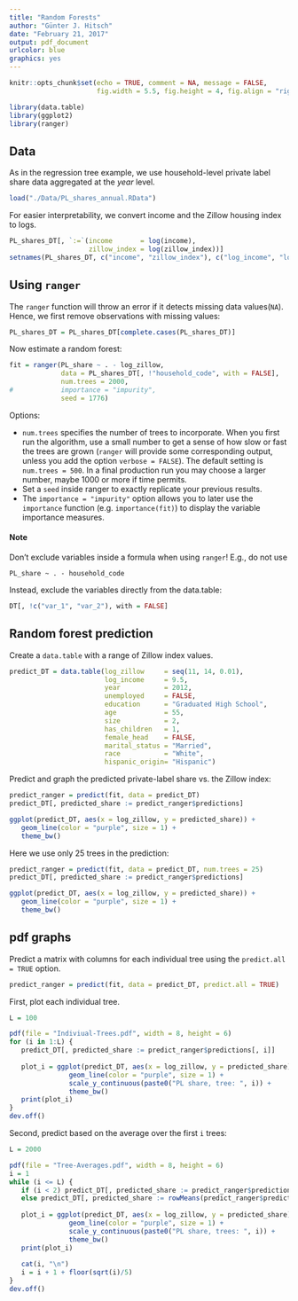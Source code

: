 ```yaml
---
title: "Random Forests"
author: "Günter J. Hitsch"
date: "February 21, 2017"
output: pdf_document
urlcolor: blue
graphics: yes
---
```


\setlength{\parskip}{6pt}

```r
knitr::opts_chunk$set(echo = TRUE, comment = NA, message = FALSE,
                      fig.width = 5.5, fig.height = 4, fig.align = "right")
```

```r
library(data.table)
library(ggplot2)
library(ranger)
```



## Data

As in the regression tree example, we use household-level private label share data aggregated at the *year* level.

```r
load("./Data/PL_shares_annual.RData")
```

For easier interpretability, we convert income and the Zillow housing index to logs.

```r
PL_shares_DT[, `:=`(income       = log(income),
                    zillow_index = log(zillow_index))]
setnames(PL_shares_DT, c("income", "zillow_index"), c("log_income", "log_zillow"))
```



## Using `ranger`

The `ranger` function will throw an error if it detects missing data values(`NA`). Hence, we first remove observations with missing values:

```r
PL_shares_DT = PL_shares_DT[complete.cases(PL_shares_DT)]
```

Now estimate a random forest:

```r
fit = ranger(PL_share ~ . - log_zillow,
             data = PL_shares_DT[, !"household_code", with = FALSE],
             num.trees = 2000,
#            importance = "impurity",
             seed = 1776)
```

Options:

- `num.trees` specifies the number of trees to incorporate. When you first run the algorithm, use a small number to get a sense of how slow or fast the trees are grown (`ranger` will provide some corresponding output, unless you add the option `verbose = FALSE`). The default setting is `num.trees = 500`. In a final production run you may choose a larger number, maybe 1000 or more if time permits.
- Set a `seed` inside ranger to exactly replicate your previous results.
- The `importance = "impurity"` option allows you to later use the `importance` function (e.g. `importance(fit)`) to display the variable importance measures.

#### Note

Don't exclude variables inside a formula when using `ranger`! E.g., do not use

```{}
PL_share ~ . - household_code
```

Instead, exclude the variables directly from the data.table:

```r
DT[, !c("var_1", "var_2"), with = FALSE]
```



## Random forest prediction

Create a `data.table` with a range of Zillow index values.

```r
predict_DT = data.table(log_zillow     = seq(11, 14, 0.01),
                        log_income     = 9.5,
                        year           = 2012,
                        unemployed     = FALSE,
                        education      = "Graduated High School",
                        age            = 55,
                        size           = 2,
                        has_children   = 1,
                        female_head    = FALSE,
                        marital_status = "Married",
                        race           = "White",
                        hispanic_origin= "Hispanic")
```

Predict and graph the predicted private-label share vs. the Zillow index:

```r
predict_ranger = predict(fit, data = predict_DT)
predict_DT[, predicted_share := predict_ranger$predictions]
```

```r
ggplot(predict_DT, aes(x = log_zillow, y = predicted_share)) +
   geom_line(color = "purple", size = 1) +
   theme_bw()
```

Here we use only 25 trees in the prediction:

```r
predict_ranger = predict(fit, data = predict_DT, num.trees = 25)
predict_DT[, predicted_share := predict_ranger$predictions]
```

```r
ggplot(predict_DT, aes(x = log_zillow, y = predicted_share)) +
   geom_line(color = "purple", size = 1) +
   theme_bw()
```



## pdf graphs

Predict a matrix with columns for each individual tree using the `predict.all = TRUE` option.

```r
predict_ranger = predict(fit, data = predict_DT, predict.all = TRUE)
```

First, plot each individual tree.

```r
L = 100

pdf(file = "Indiviual-Trees.pdf", width = 8, height = 6)
for (i in 1:L) {
   predict_DT[, predicted_share := predict_ranger$predictions[, i]]
   
   plot_i = ggplot(predict_DT, aes(x = log_zillow, y = predicted_share)) +
               geom_line(color = "purple", size = 1) +
               scale_y_continuous(paste0("PL share, tree: ", i)) +
               theme_bw()
   print(plot_i)
}
dev.off()
```

Second, predict based on the average over the first `i` trees:

```r
L = 2000

pdf(file = "Tree-Averages.pdf", width = 8, height = 6)
i = 1
while (i <= L) {
   if (i < 2) predict_DT[, predicted_share := predict_ranger$predictions[, 1]]
   else predict_DT[, predicted_share := rowMeans(predict_ranger$predictions[, 1:i])]
   
   plot_i = ggplot(predict_DT, aes(x = log_zillow, y = predicted_share)) +
               geom_line(color = "purple", size = 1) +
               scale_y_continuous(paste0("PL share, trees: ", i)) +
               theme_bw()
   print(plot_i)
   
   cat(i, "\n")
   i = i + 1 + floor(sqrt(i)/5)
}
dev.off()
```


